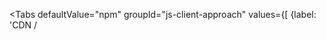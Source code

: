 

<Tabs
  defaultValue="npm"
  groupId="js-client-approach"
  values={[
    {label: 'CDN / <script>', value: 'script'},
    {label: 'NPM', value: 'npm'},
    {label: 'yarn', value: 'yarn'},
  ]}>

  <TabItem value="script">

<GitHubEmbed url="https://raw.githubusercontent.com/statsig-io/js-client-monorepo/main/samples/react/src/samples/precomputed-client/sample-precomp-initialize-html.tsx" />

  </TabItem>

  <TabItem value="npm">

<GitHubEmbed url="https://raw.githubusercontent.com/statsig-io/js-client-monorepo/main/samples/react/src/samples/precomputed-client/sample-precomp-initialize.tsx" />

  </TabItem>

  <TabItem value="yarn">

<GitHubEmbed url="https://raw.githubusercontent.com/statsig-io/js-client-monorepo/main/samples/react/src/samples/precomputed-client/sample-precomp-initialize.tsx" />

  </TabItem>
</Tabs>

When calling `StatsigClient.initializeAsync`, the client will load values
from cache and provide them to the client. The client will then fetch the latest values from the network,
providing the ability to await the latest values from Statsig.
